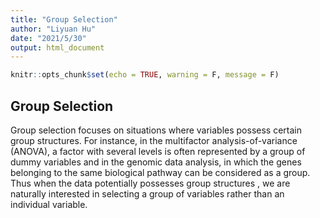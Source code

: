 ```yaml
---
title: "Group Selection"
author: "Liyuan Hu"
date: "2021/5/30"
output: html_document
---
```


```r
knitr::opts_chunk$set(echo = TRUE, warning = F, message = F)
```

## Group Selection

Group selection focuses on situations where variables possess certain group structures. For
instance, in the multifactor analysis-of-variance (ANOVA), a factor with several levels is often
represented by a group of dummy variables and in the genomic data analysis, in
which the genes belonging to the same biological pathway can be considered as a group. Thus
when the data potentially possesses group structures , we are naturally interested in selecting
a group of variables rather than an individual variable.

